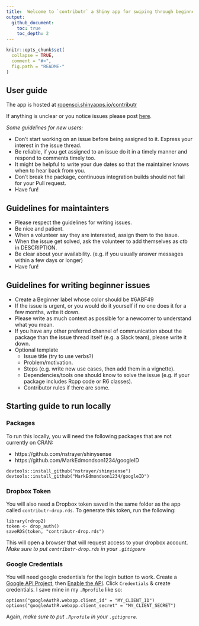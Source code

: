 ```yaml
---
title:  Welcome to `contributr` a Shiny app for swiping through beginner GitHub issues!
output: 
  github_document:
    toc: true
    toc_depth: 2
---
```


<!-- README.md is generated from README.Rmd. Please edit that file -->

```r
knitr::opts_chunk$set(
  collapse = TRUE,
  comment = "#>",
  fig.path = "README-"
)
```



## User guide

The app is hosted at [ropensci.shinyapps.io/contributr](https://ropensci.shinyapps.io/contributr/)

If anything is unclear or you notice issues please post [here](https://github.com/LucyMcGowan/contributr/issues/new).

*Some guidelines for new users:*

* Don't start working on an issue before being assigned to it. Express your interest in the issue thread. 
* Be reliable, if you get assigned to an issue do it in a timely manner and respond to comments timely too.
* It might be helpful to write your due dates so that the maintainer knows when to hear back from you.
* Don't break the package, continuous integration builds should not fail for your Pull request.
* Have fun!


## Guidelines for maintainters 

* Please respect the guidelines for writing issues.  
* Be nice and patient.  
* When a volunteer say they are interested, assign them to the issue.  
* When the issue get solved, ask the volunteer to add themselves as ctb in DESCRIPTION.  
* Be clear about your availability. (e.g. if you usually answer messages within a few days or longer)  
* Have fun!

## Guidelines for writing beginner issues

* Create a Beginner label whose color should be #6ABF49  
* If the issue is urgent, or you would do it yourself if no one does it for a few months, write it down.  
* Please write as much context as possible for a newcomer to understand what you mean.  
* If you have any other preferred channel of communication about the package than the issue thread itself (e.g. a Slack team), please write it down.  
* Optional template 
    * Issue title (try to use verbs?)  
    * Problem/motivation.  
    * Steps (e.g. write new use cases, then add them in a vignette).  
    * Dependencies/tools one should know to solve the issue (e.g. if your package includes Rcpp code or R6 classes).  
    * Contributor rules if there are some.

## Starting guide to run locally

### Packages
To run this locally, you will need the following packages that are not currently on CRAN:

* https://github.com/nstrayer/shinysense
* https://github.com/MarkEdmondson1234/googleID

```
devtools::install_github("nstrayer/shinysense")
devtools::install_github("MarkEdmondson1234/googleID")
```

### Dropbox Token
You will also need a Dropbox token saved in the same folder as the app called `contributr-drop.rds`. To generate this token, run the following:

```
library(rdrop2)
token <- drop_auth()
saveRDS(token, "contributr-drop.rds")
```
This will open a browser that will request access to your dropbox account. *Make sure to put `contributr-drop.rds` in your `.gitignore`*

### Google Credentials
You will need google credentials for the login button to work. Create a [Google API Project](https://console.developers.google.com/iam-admin/projects), then [Enable the API](https://console.developers.google.com/iam-admin/projects). Click `Credentials` & create credentials. I save mine in my `.Rprofile` like so:

```
options("googleAuthR.webapp.client_id" = "MY_CLIENT_ID")
options("googleAuthR.webapp.client_secret" = "MY_CLIENT_SECRET")
```

Again, *make sure to put `.Rprofile` in your `.gitignore`.*